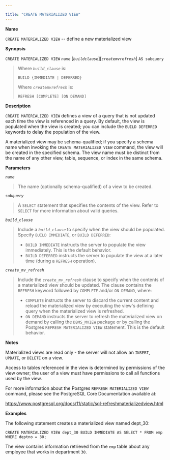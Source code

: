 ---

title: "CREATE MATERIALIZED VIEW"
---

<div id="create_materialized_view" class="registered_link"></div>

**Name**

`CREATE MATERIALIZED VIEW` -- define a new materialized view

**Synopsis**

`CREATE MATERIALIZED VIEW` *`name`*
   \[*`buildclause`*][*`createmvrefresh`*] `AS subquery`

> Where *`build_clause`* is:
>
> `BUILD {IMMEDIATE | DEFERRED}`
>
> Where *`createmvrefresh`* is:
>
> `REFRESH [COMPLETE] [ON DEMAND]`

**Description**

`CREATE MATERIALIZED VIEW` defines a view of a query that is not updated each time the view is referenced in a query. By default, the view is populated when the view is created; you can include the `BUILD DEFERRED` keywords to delay the population of the view.

A materialized view may be schema-qualified; if you specify a schema name when invoking the `CREATE MATERIALIZED VIEW` command, the view will be created in the specified schema. The view name must be distinct from the name of any other view, table, sequence, or index in the same schema.

**Parameters**

*`name`*

> The name (optionally schema-qualified) of a view to be created.

*`subquery`*

> A `SELECT` statement that specifies the contents of the view. Refer to `SELECT` for more information about valid queries.

*`build_clause`*

> Include a *`build_clause`* to specify when the view should be populated. Specify `BUILD IMMEDIATE`, or `BUILD DEFERRED`:
>
> - `BUILD IMMEDIATE` instructs the server to populate the view immediately. This is the default behavior.
> - `BUILD DEFERRED` instructs the server to populate the view at a later time (during a `REFRESH` operation).

*`create_mv_refresh`*

> Include the *`create_mv_refresh`* clause to specify when the contents of a materialized view should be updated. The clause contains the `REFRESH` keyword followed by `COMPLETE` and/or `ON DEMAND`, where:
>
> - `COMPLETE` instructs the server to discard the current content and reload the materialized view by executing the view's defining query when the materialized view is refreshed.
> - `ON DEMAND` instructs the server to refresh the materialized view on demand by calling the `DBMS_MVIEW` package or by calling the Postgres `REFRESH MATERIALIZED VIEW` statement. This is the default behavior.

**Notes**

Materialized views are read only - the server will not allow an `INSERT`, `UPDATE`, or `DELETE` on a view.

Access to tables referenced in the view is determined by permissions of the view owner; the user of a view must have permissions to call all functions used by the view.

For more information about the Postgres `REFRESH MATERIALIZED VIEW` command, please see the PostgreSQL Core Documentation available at:

https://www.postgresql.org/docs/11/static/sql-refreshmaterializedview.html

**Examples**

The following statement creates a materialized view named dept_30:

```
CREATE MATERIALIZED VIEW dept_30 BUILD IMMEDIATE AS SELECT * FROM emp WHERE deptno = 30;
```

The view contains information retrieved from the `emp` table about any employee that works in department `30`.